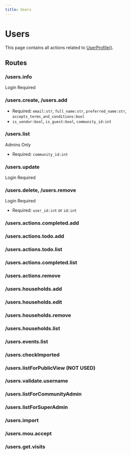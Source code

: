 ```yaml
---
title: Users
---
```



# Users

This page contains all actions related to [UserProfile()](database-models#userprofile).

## Routes

### /users.info

<Highlight level={0}>Login Required</Highlight>

### /users.create, /users.add

- Required: `email:str`, `full_name:str`, `preferred_name:str`, `accepts_terms_and_conditions:bool`
- `is_vendor:bool`, `is_guest:bool`, `community_id:int`

### /users.list

<Highlight level={1}>Admins Only</Highlight>

- Required: `community_id:int`

### /users.update

<Highlight level={0}>Login Required</Highlight>

### /users.delete, /users.remove

<Highlight level={0}>Login Required</Highlight>

- Required: `user_id:int` or `id:int`

### /users.actions.completed.add
### /users.actions.todo.add
### /users.actions.todo.list
### /users.actions.completed.list
### /users.actions.remove
### /users.households.add
### /users.households.edit
### /users.households.remove
### /users.households.list
### /users.events.list
### /users.checkImported
### /users.listForPublicView (NOT USED)
### /users.validate.username
### /users.listForCommunityAdmin
### /users.listForSuperAdmin
### /users.import
### /users.mou.accept
### /users.get.visits
